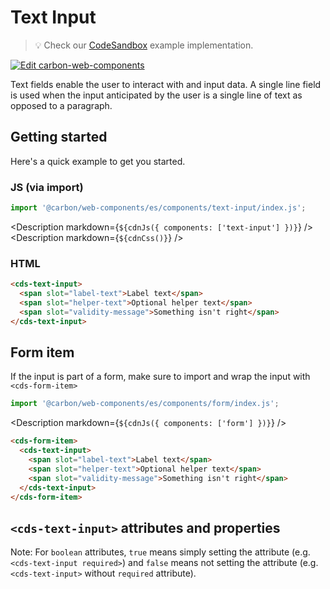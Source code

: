 
# Text Input

> 💡 Check our
> [CodeSandbox](https://codesandbox.io/s/github/carbon-design-system/carbon-for-ibm-dotcom/tree/main/packages/carbon-web-components/examples/codesandbox/basic/components/input)
> example implementation.

[![Edit carbon-web-components](https://codesandbox.io/static/img/play-codesandbox.svg)](https://codesandbox.io/s/github/carbon-design-system/carbon-for-ibm-dotcom/tree/main/packages/carbon-web-components/examples/codesandbox/basic/components/input)

Text fields enable the user to interact with and input data. A single line field
is used when the input anticipated by the user is a single line of text as
opposed to a paragraph.

## Getting started

Here's a quick example to get you started.

### JS (via import)

```javascript
import '@carbon/web-components/es/components/text-input/index.js';
```

<Description markdown={`${cdnJs({ components: ['text-input'] })}`} />
<Description markdown={`${cdnCss()}`} />

### HTML

```html
<cds-text-input>
  <span slot="label-text">Label text</span>
  <span slot="helper-text">Optional helper text</span>
  <span slot="validity-message">Something isn't right</span>
</cds-text-input>
```

## Form item

If the input is part of a form, make sure to import and wrap the input with
`<cds-form-item>`

```javascript
import '@carbon/web-components/es/components/form/index.js';
```

<Description markdown={`${cdnJs({ components: ['form'] })}`} />

```html
<cds-form-item>
  <cds-text-input>
    <span slot="label-text">Label text</span>
    <span slot="helper-text">Optional helper text</span>
    <span slot="validity-message">Something isn't right</span>
  </cds-text-input>
</cds-form-item>
```

## `<cds-text-input>` attributes and properties

Note: For `boolean` attributes, `true` means simply setting the attribute (e.g.
`<cds-text-input required>`) and `false` means not setting the attribute (e.g.
`<cds-text-input>` without `required` attribute).

<Props of="cds-text-input" />
